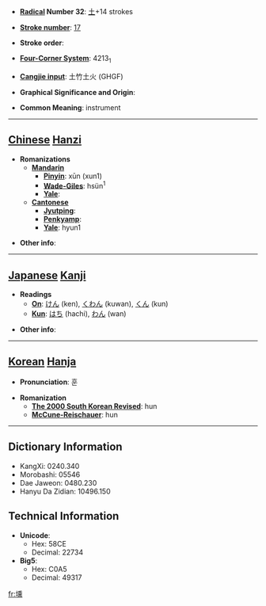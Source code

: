 * '''[[Wiktionary:Chinese radical index| Radical]] Number 32''': [[Wiktionary:Chinese radical index 土|土]]+14 strokes

* '''[[Wiktionary:Chinese total strokes index|Stroke number]]''': [[Wiktionary:Chinese total strokes index 17|17]]

* '''Stroke order''': 

* '''[[Wiktionary:Chinese four corner index|Four-Corner System]]''': 4213<sub>1</sub>

* '''[[Wiktionary:Chinese Cangjie index|Cangjie input]]''': 土竹土火 (GHGF)

* '''Graphical Significance and Origin''': 

* '''Common Meaning''': instrument

----

== [[Chinese]] [[Hanzi]] ==

* '''Romanizations'''
** '''[[Mandarin]]'''
*** '''[[Pinyin]]''': xūn (xun1)
*** '''[[Wade-Giles]]''': hsün<sup>1</sup>
*** '''[[Yale]]''': 
** '''[[Cantonese]]'''
*** '''[[Jyutping]]''':
*** '''[[Penkyamp]]''': 
*** '''[[Yale]]''': hyun1

* '''Other info''': 

----

== [[Japanese]] [[Kanji]] ==

* '''Readings'''
** '''[[On]]''': [[けん]] (ken), [[くわん]] (kuwan), [[くん]] (kun)
** '''[[Kun]]''': [[はち]] (hachi), [[わん]] (wan)

* '''Other info''':  

----

== [[Korean]] [[Hanja]] ==

* '''Pronunciation''': 훈

* '''Romanization'''
** '''[[The 2000 South Korean Revised Romanization|The 2000 South Korean Revised]]''': hun
** '''[[McCune-Reischauer]]''': hun

----

== Dictionary Information ==

* KangXi: 0240.340
* Morobashi: 05546
* Dae Jaweon: 0480.230
* Hanyu Da Zidian: 10496.150

== Technical Information ==

* '''Unicode''':
** Hex: 58CE
** Decimal: 22734
* '''Big5''':
** Hex: C0A5
** Decimal: 49317

[[fr:壎]]